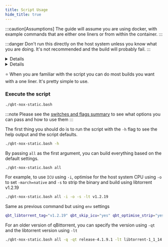 ```yaml
---
title: Script Usage
hide_title: true
---
```



:::caution[Assumptions]
The guide will assume you are using docker, with example commands that are either one liners or from within the container.
:::

:::danger
Don't run this directly on the host system unless you know what you are doing. It's not recommended and the build will probably fail.
:::

<Details summary="First run - what to expect">![](/qbittorrent-nox-static/docs_images/script_usage/first-run.png)</Details>

<Details summary="Bootstrapped - what to expect">![](/qbittorrent-nox-static/docs_images/script_usage/bootstrapped.png)</Details>

⭐ When you are familiar with the script you can do most builds you want with a one liner. It's pretty simple to use.

### Execute the script

```bash
./qbt-nox-static.bash
```

:::note
Please see the [switches and flags summary](build-help/#switches-and-flags-summarised) to see what options you can pass and how to use them
:::

The first thing you should do is to run the script with the `-h` flag to see the help output and the script defaults.

```bash
./qbt-nox-static.bash -h
```

By passing `all` as the first argument, you can build everything based on the default settings.

```bash
./qbt-nox-static.bash all
```

For example, to use `ICU` using `-i`, optimise for the host system CPU using `-o` to set `-march=native` and `-s` to strip the binary and build using libtorrent v1.2.19

```bash
./qbt-nox-static.bash all -i -o -s -lt v1.2.19
```

Same as previous command but using `env` settings

```bash
qbt_libtorrent_tag="v1.2.19" qbt_skip_icu="yes" qbt_optimise_strip="yes" qbt_optimize="yes" ./qbt-nox-static.bash all
```

For an older version of qBittorrent, you can specify the version using `-qt` and the libtorrent version using `-lt`

```bash
./qbt-nox-static.bash all -q -qt release-4.1.9.1 -lt libtorrent-1_1_14 -bt boost-1.76.0
```
